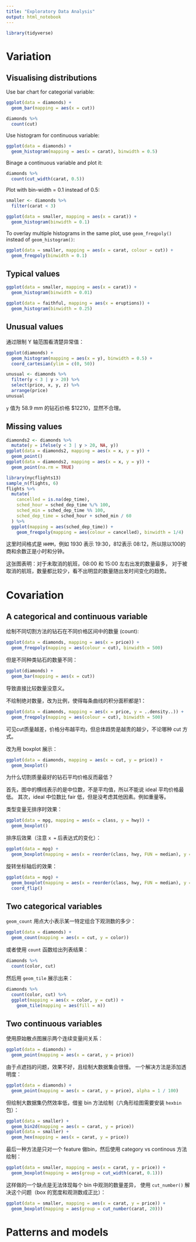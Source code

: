 ```yaml
---
title: "Exploratory Data Analysis"
output: html_notebook
---
```


```r
library(tidyverse)
```

# Variation

## Visualising distributions

Use bar chart for categorial variable:
```r
ggplot(data = diamonds) +
  geom_bar(mapping = aes(x = cut))

diamonds %>% 
  count(cut)
```

Use histogram for continuous variable:
```r
ggplot(data = diamonds) +
  geom_histogram(mapping = aes(x = carat), binwidth = 0.5)
```

Binage a continuous variable and plot it:
```r
diamonds %>% 
  count(cut_width(carat, 0.5))
```

Plot with bin-width = 0.1 instead of 0.5:
```r
smaller <- diamonds %>% 
  filter(carat < 3)

ggplot(data = smaller, mapping = aes(x = carat)) +
  geom_histogram(binwidth = 0.1)
```

To overlay multiple histograms in the same plot, use `geom_freqpoly()` instead of `geom_histogram()`:
```r
ggplot(data = smaller, mapping = aes(x = carat, colour = cut)) +
  geom_freqpoly(binwidth = 0.1)
```


## Typical values

```r
ggplot(data = smaller, mapping = aes(x = carat)) +
  geom_histogram(binwidth = 0.01)
```

```r
ggplot(data = faithful, mapping = aes(x = eruptions)) + 
  geom_histogram(binwidth = 0.25)
```

## Unusual values

通过限制 Y 轴范围看清楚异常值：
```r
ggplot(diamonds) + 
  geom_histogram(mapping = aes(x = y), binwidth = 0.5) +
  coord_cartesian(ylim = c(0, 50))
```

```r
unusual <- diamonds %>% 
  filter(y < 3 | y > 20) %>% 
  select(price, x, y, z) %>%
  arrange(price)
unusual
```

`y` 值为 58.9 mm 的钻石价格 $12210，显然不合理。

## Missing values

```r
diamonds2 <- diamonds %>% 
  mutate(y = ifelse(y < 3 | y > 20, NA, y))
ggplot(data = diamonds2, mapping = aes(x = x, y = y)) + 
  geom_point()
ggplot(data = diamonds2, mapping = aes(x = x, y = y)) + 
  geom_point(na.rm = TRUE)
```

```r
library(nycflights13)
sample_n(flights, 6)
flights %>% 
  mutate(
    cancelled = is.na(dep_time),
    sched_hour = sched_dep_time %/% 100,
    sched_min = sched_dep_time %% 100,
    sched_dep_time = sched_hour + sched_min / 60
  ) %>% 
  ggplot(mapping = aes(sched_dep_time)) + 
    geom_freqpoly(mapping = aes(colour = cancelled), binwidth = 1/4)
```

这里时间格式是 `HHMM`，例如 1930 表示 19:30，812表示 08:12，所以除以100的商和余数正是小时和分钟。

这张图表明：对于未取消的航班，08:00 和 15:00 左右出发的数量最多，
对于被取消的航班，数量都比较少，看不出明显的数量随出发时间变化的趋势。

# Covariation

## A categorical and continuous variable

绘制不同切割方法的钻石在不同价格区间中的数量 (count):

```r
ggplot(data = diamonds, mapping = aes(x = price)) + 
  geom_freqpoly(mapping = aes(colour = cut), binwidth = 500)
```


但是不同种类钻石的数量不同：
```r
ggplot(diamonds) + 
  geom_bar(mapping = aes(x = cut))
```

导致直接比较数量没意义。

不绘制绝对数量，改为比例，使得每条曲线的积分面积都是1：
```r
ggplot(data = diamonds, mapping = aes(x = price, y = ..density..)) + 
  geom_freqpoly(mapping = aes(colour = cut), binwidth = 500)
```

可见cut质量越差，价格分布越平均，但总体趋势是越贵的越少，不论哪种 cut 方式。

改为用 boxplot 展示：
```r
ggplot(data = diamonds, mapping = aes(x = cut, y = price)) +
  geom_boxplot()
```

为什么切割质量最好的钻石平均价格反而最低？

首先，图中的横线表示的是中位数，不是平均值，所以不能说 ideal 平均价格最低。
其次，ideal 中位数比 fair 低，但是没考虑其他因素。例如重量等。

类型变量无排序时效果：
```r
ggplot(data = mpg, mapping = aes(x = class, y = hwy)) +
  geom_boxplot()
```

排序后效果（注意 `x = ` 后表达式的变化）：
```r
ggplot(data = mpg) +
  geom_boxplot(mapping = aes(x = reorder(class, hwy, FUN = median), y = hwy))
```

旋转坐标轴后的效果：
```r
ggplot(data = mpg) +
  geom_boxplot(mapping = aes(x = reorder(class, hwy, FUN = median), y = hwy)) +
  coord_flip()
```

## Two categorical variables

`geom_count` 用点大小表示某一特定组合下观测数的多少：
```r
ggplot(data = diamonds) +
  geom_count(mapping = aes(x = cut, y = color))
```

或者使用 `count` 函数给出列表结果：
```r
diamonds %>% 
  count(color, cut)
```

然后用 `geom_tile` 展示出来：
```r
diamonds %>% 
  count(color, cut) %>%  
  ggplot(mapping = aes(x = color, y = cut)) +
    geom_tile(mapping = aes(fill = n))
```

## Two continuous variables

使用原始散点图展示两个连续变量间关系：
```r
ggplot(data = diamonds) +
  geom_point(mapping = aes(x = carat, y = price))
```

由于点遮挡的问题，效果不好，且绘制大数据集会很慢。
一个解决方法是添加透明度：
```r
ggplot(data = diamonds) + 
  geom_point(mapping = aes(x = carat, y = price), alpha = 1 / 100)
```

但绘制大数据集仍然效率低，借鉴 bin 方法绘制（六角形绘图需要安装 `hexbin` 包）：
```r
ggplot(data = smaller) +
  geom_bin2d(mapping = aes(x = carat, y = price))
ggplot(data = smaller) +
  geom_hex(mapping = aes(x = carat, y = price))
```

最后一种方法是只对一个 feature 做bin，然后使用 category vs continous 方法绘制：
```r
ggplot(data = smaller, mapping = aes(x = carat, y = price)) + 
  geom_boxplot(mapping = aes(group = cut_width(carat, 0.1)))
```

这样做的一个缺点是无法体现每个 bin 中观测的数量差异，
使用 `cut_number()` 解决这个问题（box 的宽度和观测数成正比）：
```r
ggplot(data = smaller, mapping = aes(x = carat, y = price)) + 
  geom_boxplot(mapping = aes(group = cut_number(carat, 20)))
```

# Patterns and models